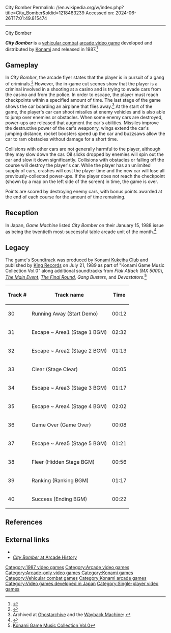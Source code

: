 City Bomber
Permalink: //en.wikipedia.org/w/index.php?title=City_Bomber&oldid=1218483239
Accessed on: 2024-06-26T17:01:49.815474



------
City Bomber
{{Short description|1987 video  game}}
{{Infobox video game
|title=City Bomber
|image=City Bomber.jpg
|caption=
|developer=[[Konami]]
|publisher=[[Konami]]
|designer=
|composer=
|series=
|released=1987
|genre=[[Vehicular combat game|Vehicular combat]]
|modes=[[Single-player video game|Single-player]]
|platforms=[[Arcade video game|Arcade]]
|arcade system=[[Konami GX400]]
}}

'''''City Bomber''''' is a [[vehicular combat game|vehicular combat]] [[arcade video game]] developed and distributed by [[Konami]] and released in 1987.<ref>{{cite web|url=http://www.gamefaqs.com/arcade/566846-city-bomber/data|title=City Bomber Release Information for Arcade Games|publisher=GameFAQs.com|accessdate=2010-08-25}}</ref>

==Gameplay==
In ''City Bomber'', the arcade flyer states that the player is in pursuit of a gang of criminals.<ref>{{Cite web|url=http://flyers.arcade-museum.com/?page=thumbs&db=videodb&id=206|title = The Arcade Flyer Archive - Video Game Flyers: City Bomber, Konami}}</ref> However, the in-game cut scenes show that the player is a criminal involved in a shooting at a casino and is trying to evade cars from the casino and from the police. In order to escape, the player must reach checkpoints within a specified amount of time. The last stage of the game shows the car boarding an airplane that flies away.<ref>Archived at [https://ghostarchive.org/varchive/youtube/20211209/Uokmf0mS1wU Ghostarchive]{{cbignore}} and the [https://web.archive.org/web/20151030211717/https://www.youtube.com/watch?v=Uokmf0mS1wU Wayback Machine]{{cbignore}}: {{cite AV media| url = https://www.youtube.com/watch?v=Uokmf0mS1wU| title = City Bomber 1987 Konami Mame Retro Arcade Games | website=[[YouTube]]}}{{cbignore}}</ref> At the start of the game, the player's car can shoot missiles at enemy vehicles and is also able to jump over enemies or obstacles. When some enemy cars are destroyed, power-ups are released that augment the car's abilities. Missiles improve the destructive power of the car's weaponry, wings extend the car's jumping distance, rocket boosters speed up the car and buzzsaws allow the car to ram obstacles without damage for a short time.

Collisions with other cars are not generally harmful to the player, although they may slow down the car. Oil slicks dropped by enemies will spin out the car and slow it down significantly. Collisions with obstacles or falling off the course will destroy the player's car. While the player has an unlimited supply of cars, crashes will cost the player time and the new car will lose all previously-collected power-ups. If the player does not reach the checkpoint (shown by a map on the left side of the screen) in time, the game is over.

Points are scored by destroying enemy cars, with bonus points awarded at the end of each course for the amount of time remaining.

== Reception ==
In Japan, ''Game Machine'' listed ''City Bomber'' on their January 15, 1988 issue as being the twentieth most-successful table arcade unit of the month.<ref>{{cite magazine|title=Game Machine's Best Hit Games 25 - テーブル型TVゲーム機 (Table Videos)|magazine=[[:ja:ゲームマシン|Game Machine]]|issue=324|publisher=[[:ja:アミューズメント通信社|Amusement Press, Inc.]]|date=15 January 1988|page=21|lang=ja}}</ref>

== Legacy ==
The game's [[Soundtrack album|Soundtrack]] was produced by [[Konami Kukeiha Club]] and published by [[King Records (Japan)|King Records]] on July 21, 1989 as part of "Konami Game Music Collection Vol.0" along additional soundtracks from ''Flak Attack (MX 5000''), [[The Main Event (arcade game)|''The Main Event'']], ''[[The Final Round]]'', ''Gang Busters'', and ''Devastators''.<ref>[http://www.game-ost.com/albums/2566/konami_game_music_collection_vol.0 Konami Game Music Collection Vol.0]</ref>

{| class="wikitable"
|-
! Track # !! Track name !! Time
|-
| 30 || Running Away (Start Demo) || 00:12
|-
| 31 || Escape ~ Area1 (Stage 1 BGM) || 02:32
|-
| 32 || Escape ~ Area2 (Stage 2 BGM) || 01:13
|-
| 33 || Clear (Stage Clear) || 00:05
|-
| 34 || Escape ~ Area3 (Stage 3 BGM) || 01:17
|-
| 35 || Escape ~ Area4 (Stage 4 BGM) || 02:02
|-
| 36 || Game Over (Game Over) || 00:08
|-
| 37 || Escape ~ Area5 (Stage 5 BGM) || 01:21
|-
| 38 || Fleer (Hidden Stage BGM) || 00:56
|-
| 39 || Ranking (Ranking BGM) || 01:17
|-
| 40 || Success (Ending BGM) || 00:22
|}

==References==
{{reflist}}

==External links==
*{{KLOV game|id=7344|name=City Bomber}}
*[http://www.arcade-history.com/?n=city-bomber&page=detail&id=467 ''City Bomber'' at Arcade History]

[[Category:1987 video games]]
[[Category:Arcade video games]]
[[Category:Arcade-only video games]]
[[Category:Konami games]]
[[Category:Vehicular combat games]]
[[Category:Konami arcade games]]
[[Category:Video games developed in Japan]]
[[Category:Single-player video games]]